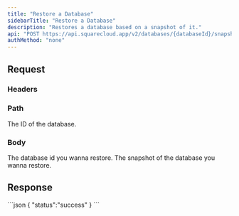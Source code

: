 ```yaml
---
title: "Restore a Database"
sidebarTitle: "Restore a Database"
description: "Restores a database based on a snapshot of it."
api: "POST https://api.squarecloud.app/v2/databases/{databaseId}/snapshots/restore"
authMethod: "none"
---
```



## Request

### Headers

<Authorization />

### Path

<ParamField path="databaseId" type="string" placeholder="Database ID" required>
  The ID of the database.
</ParamField>

### Body

<ParamField body="snapshotId" type="string" placeholder="Database ID" required>
  The database id you wanna restore.
</ParamField>
<ParamField body="versionId" type="string" placeholder="Database Snapshot ID" required>
  The snapshot of the database you wanna restore.
</ParamField>

## Response

<Status />

<ResponseExample>
```json
{
  "status":"success"
}
```
</ResponseExample>